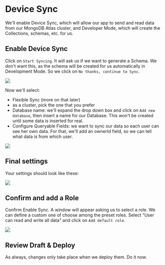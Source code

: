 # Device Sync

We'll enable Device Sync, which will allow our app to send and read data from our MongoDB Atlas cluster, and Developer Mode, which will create the Collections, schemas, etc. for us.

## Enable Device Sync

Click on `Start Syncing`. It will ask us if we want to generate a Schema. We don't want this, as the schema will be created for us automatically in Development Mode. So we click on `No thanks, continue to Sync`.

![](/img/2-app-services/enable-sync.png)

Now we'll select:
- Flexible Sync (more on that later)
- as a cluster, pick the one that you prefer
- Database name: we'll expand the drop down box and click on `Add new database`, then insert a name for our Database. This won't be created until some data is inserted for real.
- Configure Queryable Fields: we want to sync our data so each user can see her own data. For that, we'll add an ownerId field, so we can tell what data is from which user.

![](/img/2-app-services/queryable-fields.png)

## Final settings

Your settings should look like these:

![](/img/2-app-services/settings.png)

## Confirm and add a Role

Confirm Enable Sync. A window will appear asking us to select a role. We can define a custom one of choose among the preset roles. Select "User can read and write all data" and click on `Add default role`.

![](/img/2-app-services/default-role.png)

## Review Draft & Deploy

As always, changes only take place when we deploy them. Do it now.